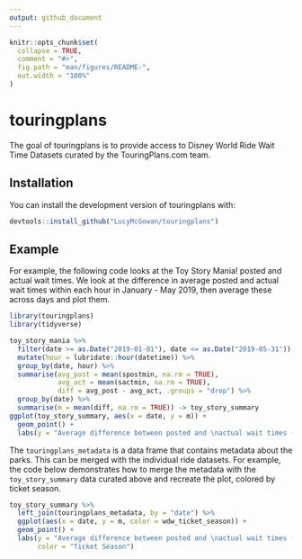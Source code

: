 ```yaml
---
output: github_document
---
```


<!-- README.md is generated from README.Rmd. Please edit that file -->

```r
knitr::opts_chunk$set(
  collapse = TRUE,
  comment = "#>",
  fig.path = "man/figures/README-",
  out.width = "100%"
)
```

# touringplans

<!-- badges: start -->
<!-- badges: end -->

The goal of touringplans is to provide access to Disney World Ride Wait Time Datasets curated by the TouringPlans.com team.

## Installation

<!-- You can install the released version of touringplans from [CRAN](https://CRAN.R-project.org) with: -->

<!-- ``` r -->
<!-- install.packages("touringplans") -->
<!-- ``` -->

You can install the development version of touringplans with:
```r
devtools::install_github("LucyMcGowan/touringplans")
```


## Example

For example, the following code looks at the Toy Story Mania! posted and actual wait times. We look at the difference in average posted and actual wait times within each hour in January - May 2019, then average these across days and plot them.

```r
library(touringplans)
library(tidyverse)

toy_story_mania %>%
  filter(date >= as.Date("2019-01-01"), date <= as.Date("2019-05-31")) %>%
  mutate(hour = lubridate::hour(datetime)) %>%
  group_by(date, hour) %>%
  summarise(avg_post = mean(spostmin, na.rm = TRUE),
            avg_act = mean(sactmin, na.rm = TRUE),
            diff = avg_post - avg_act, .groups = "drop") %>%
  group_by(date) %>%
  summarise(m = mean(diff, na.rm = TRUE)) -> toy_story_summary
ggplot(toy_story_summary, aes(x = date, y = m)) + 
  geom_point() +
  labs(y = "Average difference between posted and \nactual wait times (minutes)")
```

The `touringplans_metadata` is a data frame that contains metadata about the parks. This can be merged with the individual ride datasets. For example, the code below demonstrates how to merge the metadata with the `toy_story_summary` data curated above and recreate the plot, colored by ticket season.

```r

toy_story_summary %>%
  left_join(touringplans_metadata, by = "date") %>%
  ggplot(aes(x = date, y = m, color = wdw_ticket_season)) + 
  geom_point() +
  labs(y = "Average difference between posted and \nactual wait times (minutes)", 
       color = "Ticket Season") 
```
